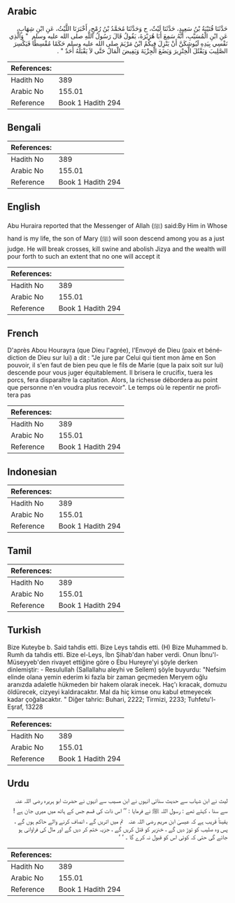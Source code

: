 ## Arabic


<div dir="rtl" lang="ar" style={{fontSize:'larger',backgroundColor:'#f8f9fa',padding:20}}>
حَدَّثَنَا قُتَيْبَةُ بْنُ سَعِيدٍ، حَدَّثَنَا لَيْثٌ، ح وَحَدَّثَنَا مُحَمَّدُ بْنُ رُمْحٍ، أَخْبَرَنَا اللَّيْثُ، عَنِ ابْنِ شِهَابٍ، عَنِ ابْنِ الْمُسَيَّبِ، أَنَّهُ سَمِعَ أَبَا هُرَيْرَةَ، يَقُولُ قَالَ رَسُولُ اللَّهِ صلى الله عليه وسلم ‏ "‏ وَالَّذِي نَفْسِي بِيَدِهِ لَيُوشِكَنَّ أَنْ يَنْزِلَ فِيكُمُ ابْنُ مَرْيَمَ صلى الله عليه وسلم حَكَمًا مُقْسِطًا فَيَكْسِرَ الصَّلِيبَ وَيَقْتُلَ الْخِنْزِيرَ وَيَضَعَ الْجِزْيَةَ وَيَفِيضَ الْمَالُ حَتَّى لاَ يَقْبَلَهُ أَحَدٌ ‏"‏ ‏.‏
</div>
<div style={{backgroundColor:'#f8f9fa',padding:20, marginBottom: 10}}><table> <thead> <tr> <th>References:</th> <th></th> </tr> </thead> <tbody><tr><td>Hadith No</td><td>389</td></tr><tr><td>Arabic No</td><td>155.01</td></tr><tr><td>Reference</td><td>Book 1 Hadith 294</td></tr></tbody></table></div>

## Bengali


<div dir="ltr" lang="bn" style={{fontSize:'larger',backgroundColor:'#f8f9fa',padding:20}}>

</div>
<div style={{backgroundColor:'#f8f9fa',padding:20, marginBottom: 10}}><table> <thead> <tr> <th>References:</th> <th></th> </tr> </thead> <tbody><tr><td>Hadith No</td><td>389</td></tr><tr><td>Arabic No</td><td>155.01</td></tr><tr><td>Reference</td><td>Book 1 Hadith 294</td></tr></tbody></table></div>

## English


<div dir="ltr" lang="en" style={{fontSize:'larger',backgroundColor:'#f8f9fa',padding:20}}>
Abu Huraira reported that the Messenger of Allah (ﷺ) said:By Him in Whose hand is my life, the son of Mary (ﷺ) will soon descend among you as a just judge. He will break crosses, kill swine and abolish Jizya and the wealth will pour forth to such an extent that no one will accept it
</div>
<div style={{backgroundColor:'#f8f9fa',padding:20, marginBottom: 10}}><table> <thead> <tr> <th>References:</th> <th></th> </tr> </thead> <tbody><tr><td>Hadith No</td><td>389</td></tr><tr><td>Arabic No</td><td>155.01</td></tr><tr><td>Reference</td><td>Book 1 Hadith 294</td></tr></tbody></table></div>

## French


<div dir="ltr" lang="fr" style={{fontSize:'larger',backgroundColor:'#f8f9fa',padding:20}}>
D'après Abou Hourayra (que Dieu l'agrée), l'Envoyé de Dieu (paix et bénédiction de Dieu sur lui) a dit : "Je jure par Celui qui tient mon âme en Son pouvoir, il s'en faut de bien peu que le fils de Marie (que la paix soit sur lui) descende pour vous juger équitablement. Il brisera le crucifix, tuera les porcs, fera disparaître la capitation. Alors, la richesse débordera au point que personne n'en voudra plus recevoir". Le temps où le repentir ne profitera pas
</div>
<div style={{backgroundColor:'#f8f9fa',padding:20, marginBottom: 10}}><table> <thead> <tr> <th>References:</th> <th></th> </tr> </thead> <tbody><tr><td>Hadith No</td><td>389</td></tr><tr><td>Arabic No</td><td>155.01</td></tr><tr><td>Reference</td><td>Book 1 Hadith 294</td></tr></tbody></table></div>

## Indonesian


<div dir="ltr" lang="id" style={{fontSize:'larger',backgroundColor:'#f8f9fa',padding:20}}>

</div>
<div style={{backgroundColor:'#f8f9fa',padding:20, marginBottom: 10}}><table> <thead> <tr> <th>References:</th> <th></th> </tr> </thead> <tbody><tr><td>Hadith No</td><td>389</td></tr><tr><td>Arabic No</td><td>155.01</td></tr><tr><td>Reference</td><td>Book 1 Hadith 294</td></tr></tbody></table></div>

## Tamil


<div dir="ltr" lang="ta" style={{fontSize:'larger',backgroundColor:'#f8f9fa',padding:20}}>

</div>
<div style={{backgroundColor:'#f8f9fa',padding:20, marginBottom: 10}}><table> <thead> <tr> <th>References:</th> <th></th> </tr> </thead> <tbody><tr><td>Hadith No</td><td>389</td></tr><tr><td>Arabic No</td><td>155.01</td></tr><tr><td>Reference</td><td>Book 1 Hadith 294</td></tr></tbody></table></div>

## Turkish


<div dir="ltr" lang="tr" style={{fontSize:'larger',backgroundColor:'#f8f9fa',padding:20}}>
Bize Kuteybe b. Said tahdis etti. Bize Leys tahdis etti. (H) Bize Muhammed b. Rumh da tahdis etti. Bize el-Leys, İbn Şihab'dan haber verdi. Onun İbnu'l-Müseyyeb'den rivayet ettiğine göre o Ebu Hureyre'yi şöyle derken dinlemiştir: - Resulullah (Sallallahu aleyhi ve Sellem) şöyle buyurdu: "Nefsim elinde olana yemin ederim ki fazla bir zaman geçmeden Meryem oğlu aranızda adaletle hükmeden bir hakem olarak inecek. Haç'ı kıracak, domuzu öldürecek, cizyeyi kaldıracaktır. Mal da hiç kimse onu kabul etmeyecek kadar çoğalacaktır. " Diğer tahric: Buhari, 2222; Tirmizi, 2233; Tuhfetu'l-Eşraf, 13228
</div>
<div style={{backgroundColor:'#f8f9fa',padding:20, marginBottom: 10}}><table> <thead> <tr> <th>References:</th> <th></th> </tr> </thead> <tbody><tr><td>Hadith No</td><td>389</td></tr><tr><td>Arabic No</td><td>155.01</td></tr><tr><td>Reference</td><td>Book 1 Hadith 294</td></tr></tbody></table></div>

## Urdu


<div dir="rtl" lang="ur" style={{fontSize:'larger',backgroundColor:'#f8f9fa',padding:20}}>
لیث نے ابن شہاب سے حدیث سنائی انہوں نے ابن مسیب سے انہوں نے حضرت ابو ہریرہ ‌رضی ‌اللہ ‌عنہ ‌ ‌ سے سنا ، کہتے تھے : رسول اللہ ﷺ نے فرمایا : ’’ اس ذات کی قسم جس کے ہاتھ میں میری جان ہے ! یقیناً قریب ہے کہ عیسیٰ ابن مریم ‌رضی ‌اللہ ‌عنہ ‌ ‌ تم میں اتریں گے ، انصاف کرنے والے حاکم ہوں گے ، پس وہ صلیب کو توڑ دیں گے ، خنزیر کو قتل کریں گے ، جزیہ ختم کر دیں گے اور مال کی فراوانی ہو جائے گی حتی کہ کوئی اس کو قبول نہ کرے گا ۔ ‘ ‘
</div>
<div style={{backgroundColor:'#f8f9fa',padding:20, marginBottom: 10}}><table> <thead> <tr> <th>References:</th> <th></th> </tr> </thead> <tbody><tr><td>Hadith No</td><td>389</td></tr><tr><td>Arabic No</td><td>155.01</td></tr><tr><td>Reference</td><td>Book 1 Hadith 294</td></tr></tbody></table></div>
